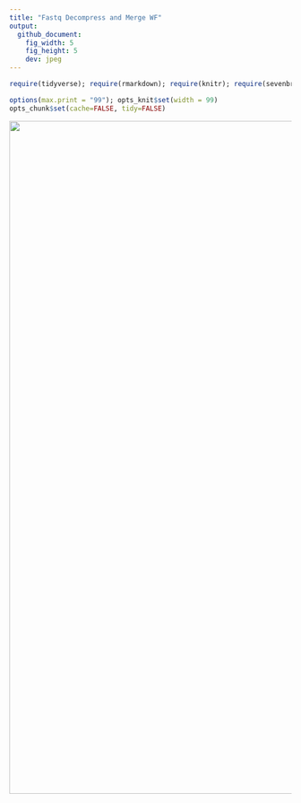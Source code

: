 ```yaml
---
title: "Fastq Decompress and Merge WF"
output:
  github_document:
    fig_width: 5
    fig_height: 5
    dev: jpeg
---
```


```r
require(tidyverse); require(rmarkdown); require(knitr); require(sevenbridges); 

options(max.print = "99"); opts_knit$set(width = 99)
opts_chunk$set(cache=FALSE, tidy=FALSE)


```

<a href="https://brood.sbgenomics.com/static/dave/cgrrna/fastq-decompress-and-merge/1.png" target="_blank">
<img width="1200" border="0" align="center"src="https://brood.sbgenomics.com/static/dave/cgrrna/fastq-decompress-and-merge/1.png"/>
</a>
